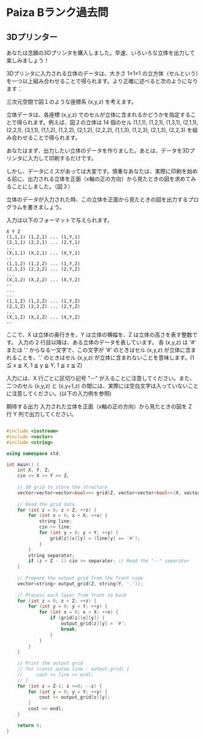 # Paiza Bランク過去問
## 3Dプリンター

あなたは念願の3Dプリンタを購入しました。早速、いろいろな立体を出力して楽しみましょう！

3Dプリンタに入力される立体のデータは、大きさ 1×1×1 の立方体（セルという）を一つ以上組み合わせることで得られます。より正確に述べると次のようになります：

三次元空間で図１のような座標系 (x,y,z) を考えます。

立体データは、各座標 (x,y,z) でのセルが立体に含まれるかどうかを指定することで得られます。例えば、図２の立体は 14 個のセル (1,1,1), (1,2,1), (1,3,1), (2,1,1), (2,2,1), (3,1,1), (1,1,2), (1,2,2), (2,1,2), (2,2,2), (1,1,3), (1,2,3), (2,1,3), (2,2,3) を組み合わせることで得られます。

あなたはまず、出力したい立体のデータを作りました。あとは、データを3Dプリンタに入力して印刷するだけです。

しかし、データにミスがあっては大変です。慎重なあなたは、実際に印刷を始める前に、出力される立体を正面（x軸の正の方向）から見たときの図を求めてみることにしました。（図３）

立体のデータが入力された時、この立体を正面から見たときの図を出力するプログラムを書きましょう。


入力は以下のフォーマットで与えられます。
```
X Y Z
(1,1,1) (1,2,1) ... (1,Y,1)
(2,1,1) (2,2,1) ... (2,Y,1)
...
(X,1,1) (X,2,1) ... (X,Y,1)
--
(1,1,2) (1,2,2) ... (1,Y,2)
(2,1,2) (2,2,2) ... (2,Y,2)
...
(X,1,2) (X,2,2) ... (X,Y,2)
--
...
--
(1,1,Z) (1,2,Z) ... (1,Y,Z)
(2,1,Z) (2,2,Z) ... (2,Y,Z)
...
(X,1,Z) (X,2,Z) ... (X,Y,Z)
--
```
ここで、X は立体の奥行きを、Y は立体の横幅を、Z は立体の高さを表す整数です。
入力の 2 行目以降は、ある立体のデータを表しています。
各 (x,y,z) は '#' または '.' からなる一文字で、この文字が '#' のときはセル (x,y,z) が立体に含まれることを、'.' のときはセル (x,y,z) が立体に含まれないことを意味します。(1 ≦ x ≦ X, 1 ≦ y ≦ Y, 1 ≦ z ≦ Z)

入力には、X 行ごとに区切り記号
"--"
が入ることに注意してください。また、二つのセル (x,y,z) と (x,y+1,z) の間には、実際には空白文字は入っていないことに注意してください。(以下の入力例を参照)


期待する出力
入力された立体を正面（x軸の正の方向）から見たときの図を Z 行 Y 列で出力してください。


```cpp

#include <iostream>
#include <vector>
#include <string>

using namespace std;

int main() {
    int X, Y, Z;
    cin >> X >> Y >> Z;
    
    // 3D grid to store the structure
    vector<vector<vector<bool>>> grid(Z, vector<vector<bool>>(X, vector<bool>(Y, false)));
    
    // Read the grid data
    for (int z = 0; z < Z; ++z) {
        for (int x = 0; x < X; ++x) {
            string line;
            cin >> line;
            for (int y = 0; y < Y; ++y) {
                grid[z][x][y] = (line[y] == '#');
            }
        }
        string separator;
        if (z < Z - 1) cin >> separator; // Read the "--" separator
    }
    
    // Prepare the output grid from the front view
    vector<string> output_grid(Z, string(Y, '.'));
    
    // Process each layer from front to back
    for (int z = 0; z < Z; ++z) {
        for (int y = 0; y < Y; ++y) {
            for (int x = 0; x < X; ++x) {
                if (grid[z][x][y]) {
                    output_grid[z][y] = '#';
                    break;
                }
            }
        }
    }
    
    // Print the output grid
    // for (const auto& line : output_grid) {
    //     cout << line << endl;
    // }
    for (int z = Z-1; z >=0; --z) {
        for (int y = 0; y < Y; ++y) {
            cout << output_grid[z][y];
        }
        cout << endl;
    }

    return 0;
}

```
